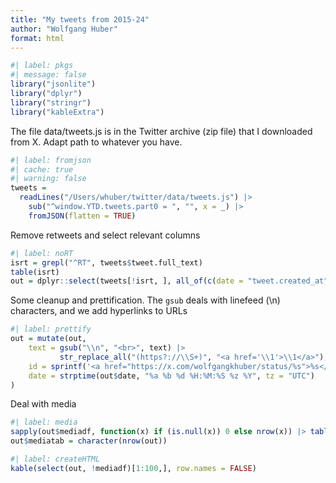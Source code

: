 ```yaml
---
title: "My tweets from 2015-24"
author: "Wolfgang Huber"
format: html
---
```


```r
#| label: pkgs
#| message: false
library("jsonlite")
library("dplyr")
library("stringr")
library("kableExtra")
```

The file data/tweets.js is in the Twitter archive (zip file) that I downloaded from X. Adapt path to whatever you have.

```r
#| label: fromjson
#| cache: true
#| warning: false
tweets = 
  readLines("/Users/whuber/twitter/data/tweets.js") |>
    sub("^window.YTD.tweets.part0 = ", "", x = _) |>
    fromJSON(flatten = TRUE) 
```

Remove retweets and select relevant columns

```r
#| label: noRT
isrt = grepl("^RT", tweets$tweet.full_text)
table(isrt)
out = dplyr::select(tweets[!isrt, ], all_of(c(date = "tweet.created_at", text = "tweet.full_text", id = "tweet.id", mediadf = "tweet.entities.media")))
```

Some cleanup and prettification. The `gsub` deals with linefeed (\\n) characters, and we add hyperlinks to URLs 

```r
#| label: prettify
out = mutate(out, 
    text = gsub("\\n", "<br>", text) |>
           str_replace_all("(https?://\\S+)", "<a href='\\1'>\\1</a>"),
    id = sprintf('<a href="https://x.com/wolfgangkhuber/status/%s">%s</a>', id, id),
    date = strptime(out$date, "%a %b %d %H:%M:%S %z %Y", tz = "UTC")
)
```

Deal with media
```r
#| label: media
sapply(out$mediadf, function(x) if (is.null(x)) 0 else nrow(x)) |> table()
out$mediatab = character(nrow(out))

````
```r
#| label: createHTML
kable(select(out, !mediadf)[1:100,], row.names = FALSE) 
```